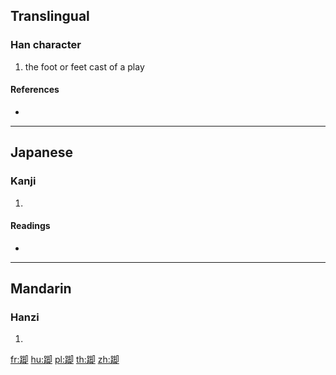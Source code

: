 {{character info/new}}
==Translingual==

===Han character===
{{Han char|rn=157|rad=足|as=07|sn=14|four=|canj=RMGIL}}

# the foot or feet cast of a play

====References====
* {{Han ref|kx=1227.091|dkj=37597|dj=1699.110|hdz=63707.130|uh=8E0B|ud=36363}}

----

==Japanese==

===Kanji===
{{ja-kanji|grade=|rs=足07}}

# {{defn|lang=ja|sort=足07}}

====Readings====
* {{ja-readings|on=[[きゃく]] (kyaku)|kun=[[あし]] (ashi)|nanori=}}

----

==Mandarin==

===Hanzi===
{{cmn-hanzi|pin=[[jiǎo]] ([[jiao3]])|wg=chiao<sup>3</sup>}}

# {{defn|lang=cmn|sort=足07}}

[[fr:踋]]
[[hu:踋]]
[[pl:踋]]
[[th:踋]]
[[zh:踋]]